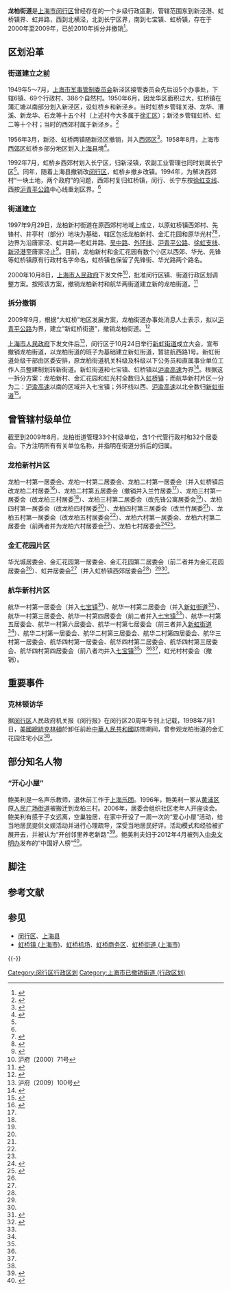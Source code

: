{{中国乡级行政区
|景观照片文件名 = File:闵行长宁界碑(龙柏街道和程家桥街道之间).jpg
|景观照片描述 = 龙柏街道和[[程家桥街道|程家桥街道]]在虹桥机场新村旁的界碑
|行政区全称=龙柏街道
|旧称 = 龙柏新村街道、航华新村街道
|简称 = 龙柏
|汉语拼音 = Lóngbǎi Jiēdào 
|上级行政区=[[闵行区|闵行区]]
|其他语言名称 = 
|地名出处 = 龙柏饭店
|建置时间 = 1997年9月29日（龙柏新村街道成立）<br>2000年10月18日（航华街道和龙柏新村街道合并）
|政府驻地 = 上海市闵行区航西路1号
|毗邻 = [[长宁区|长宁区]][[程家桥街道|程家桥街道]]、[[闵行区|闵行区]][[七宝镇|七宝镇]]、[[虹桥镇_(上海市)|虹桥镇]]、原[[华漕镇|华漕镇]]
|总面积 = 4.54平方公里<ref>{{cite web|url=http://www.shgjj.com/html/sdbd/19530.html|title=沪“大虹桥”调整规划报批 100公顷土地待嫁|date=2009-09-11|website=上海市住房公积金网|access-date=2017-10-15|archive-url=https://web.archive.org/web/20171016070137/http://www.shgjj.com/html/sdbd/19530.html|archive-date=2017-10-16|dead-url=yes}}</ref>
|行政区划代码 = 31 01 12 005
|邮政编码 = 201103（[[上海外环高速公路|外环线]]内属虹桥邮政支局投递）<br>201105（[[上海外环高速公路|外环线]]外属航华邮政支局投递）
|电话区号 = 21
|行政区划 = 33
|村委会 = 1
|居委会 = 32
|31/01/12/005/000}}
'''龙柏街道'''是[[上海市|上海市]][[闵行区|闵行区]]曾经存在的一个乡级行政區劃，管辖范围东到新泾港、虹桥镇界、虹井路，西到北横泾，北到长宁区界，南到七宝镇、虹桥镇，存在于2000年至2009年，已於2010年拆分并撤销<ref>{{cite web|url=http://www.stats.gov.cn/tjsj/tjbz/tjyqhdmhcxhfdm/2009/31/01/310112.html|title=2009年统计用区划代码和城乡划分代码：闵行区|website=[[中华人民共和国国家统计局|中华人民共和国国家统计局]]|accessdate=2017-10-15|archive-date=2019-08-14|archive-url=https://web.archive.org/web/20190814063006/http://www.stats.gov.cn/tjsj/tjbz/tjyqhdmhcxhfdm/2009/31/01/310112.html|dead-url=no}}</ref>。

== 区划沿革 ==
=== 街道建立之前 ===
1949年5～7月，[[上海市军事管制委员会|上海市军事管制委员会]]新泾区接管委员会先后设5个办事处，下辖6镇、69个行政村、386个自然村。1950年6月，因龙华区面积过大，虹桥镇在蒲汇塘以南部分划入新泾区，设虹桥乡和新泾乡。当时虹桥乡管辖关港、龙华、漕溪、新龙华、石龙等十五个村（上述村今大多属于[[徐汇区|徐汇区]]）；新泾乡管辖虹桥、虹二等十个村；当时的西郊村属于新泾乡。<ref name="jz">{{cite web|title=上海县志 >> 第一篇建置 >> （三）行政区划|url=http://www.shtong.gov.cn/newsite/node2/node4/node2250/shanghai/node53607/node53615/node53617/userobject1ai35420.html|website=上海通网站|publisher=上海市地方志办公室|accessdate=2019-04-20|archive-date=2015-09-24|archive-url=https://web.archive.org/web/20150924134136/http://www.shtong.gov.cn/newsite/node2/node4/node2250/shanghai/node53607/node53615/node53617/userobject1ai35420.html|dead-url=no}}</ref>

1956年3月，新泾、虹桥两镇随新泾区撤销，并入[[西郊区|西郊区]]<ref>{{cite web|title=上海县志 >> 第一篇建置 >> （三）行政区划   上海市新泾区、龙华区、西郊区行政区划|url=http://www.shtong.gov.cn/newsite/node2/node4/node2250/shanghai/node53607/node53615/node53617/userobject1ai35421.html|website=上海通网站|publisher=上海市地方志办公室|accessdate=2017-08-04|archive-date=2017-02-27|archive-url=https://web.archive.org/web/20170227034607/http://www.shtong.gov.cn/Newsite/node2/node4/node2250/shanghai/node53607/node53615/node53617/userobject1ai35421.html|dead-url=no}}</ref>。1958年8月，上海市[[西郊区|西郊区]]虹桥乡部分地区划入[[上海县|上海县]]境<ref name="shxz-jjbh">{{cite web|title=上海县志 >> 第一篇建置 >> （二）县域 >>  境域变化|url=http://www.shtong.gov.cn/newsite/node2/node4/node2250/shanghai/node53607/node53612/node53614/userobject1ai50766.html|website=上海通网站|accessdate=2017-07-31|archive-date=2016-03-04|archive-url=https://web.archive.org/web/20160304205650/http://www.shtong.gov.cn/newsite/node2/node4/node2250/shanghai/node53607/node53612/node53614/userobject1ai50766.html|dead-url=no}}</ref>。

1992年7月，虹桥乡西郊村划入长宁区，归新泾镇，农副工业管理也同时划属长宁区<ref name="mzz" />。同年，随着上海县撤销改[[闵行区|闵行区]]，虹桥乡撤乡改镇。1994年，为解决西郊村“一块土地，两个政府”的问题，西郊村复归虹桥镇，闵行、长宁东按[[徐虹支线|徐虹支线]]、西按[[沪青平公路|沪青平公路]]中心线重划区界。<ref name="mzz" />

=== 街道建立 ===
1997年9月29日，龙柏新村街道在原西郊村地域上成立，以原虹桥镇西郊村、先锋村、井亭村（部分）地块为基础，辖区包括龙柏新村、金汇花园和原华光村<ref name="mzz">{{cite web|title=上海民政志 >> 第二章行政区划管理 >>  第二节  解放后区划管理|url=http://www.shtong.gov.cn/newsite/node2/node2245/node65977/node65987/node66011/userobject1ai61577.html|website=上海通网站|publisher=上海市地方志办公室|accessdate=2017-08-03|archive-date=2016-03-27|archive-url=https://web.archive.org/web/20160327054518/http://www.shtong.gov.cn/Newsite/node2/node2245/node65977/node65987/node66011/userobject1ai61577.html|dead-url=no}}</ref><ref>{{cite web|title=年鉴 >> 上海年鉴1998 >> 四十三、区 >> 节  (一)综述|url=http://www.shtong.gov.cn/newsite/node2/node19828/node19945/node29672/node29674/userobject1ai59017.html|website=上海通网站|publisher=上海市地方志办公室|accessdate=2017-08-03|archive-date=2014-02-19|archive-url=https://web.archive.org/web/20140219012622/http://www.shtong.gov.cn/newsite/node2/node19828/node19945/node29672/node29674/userobject1ai59017.html|dead-url=no}}</ref>，边界为沿唐家泾{{NoteTag|在青杉路北侧，大致与青杉路平行，是金汇花园片区的最南侧边界。原通过航华大港河与七宝镇的唐家浜衔接，与唐家浜原是同一条河流，后被填没}}、虹井路—老虹井路、[[吴中路|吴中路]]、[[上海外环高速公路|外环线]]、[[沪青平公路|沪青平公路]]、[[徐虹支线|徐虹支线]]、[[新泾港|新泾港]]至唐家泾止{{NoteTag|这里指的是实际辖区之和，参见“龙柏新村”“金汇花园”段落。}}<ref>{{Cite book|title=《闵行区地名志》|author=上海市闵行区地名志编纂委员会|publisher=上海市社会科学院出版社|isbn=7-80618-780-4|year=2002}}</ref>{{rp|10-11}}。目前，龙柏新村和金汇花园有数个小区以西郊{{NoteTag|龙柏一村西郊公寓小区（红松路绿苑路、虹井路）}}、华光{{noteTag|金汇华光城小区（红松路金汇路）}}、先锋{{NoteTag|龙柏三村先锋公寓西区（红松路白樟路西侧）、龙柏三村先锋公寓东区（红松路虹井路西南）}}等虹桥镇原有行政村名字命名，虹桥镇也保留了先锋街{{NoteTag|[[红松路|红松路]]、吴中路之间的东西向乡道，虹井路—金雨路}}、华光路{{NoteTag|[[延安西路|延安西路]]、[[红松路|红松路]]之间的东西向乡道，程家桥（支）路—[[虹许路|虹许路]]}}两个路名。

2000年10月8日，[[上海市人民政府|上海市人民政府]]下发文件<ref>沪府〔2000〕71号</ref>，批准闵行区镇、街道行政区划调整方案。按照该方案，撤销龙柏新村和航华两街道建立新的龙柏街道。<ref name="mhb-kd">{{cite web|title=时间的刻度 历史的脚步|url=http://mhb.shmh.gov.cn/content/2012-09/07/content_8624.htm|website=闵行报|publisher=闵行报社|archiveurl=https://web.archive.org/web/20171014042425/http://mhb.shmh.gov.cn/content/2012-09/07/content_8624.htm|archivedate=2017-10-14|date=2017-10-14|deadurl=yes|accessdate=2017-10-14}}</ref>

=== 拆分撤销 ===
2009年9月，根据“大虹桥”地区发展方案，龙柏街道办事处消息人士表示，拟以[[沪青平公路|沪青平公路]]为界，建立“新虹桥街道”，撤销龙柏街道。<ref>{{cite web|url=http://why.eastday.com/q/20090909/u1a626863.html|title="大虹桥"所涉行政区拟作调整 龙柏街道或"消失"|publisher=青年报社|website=[[东方网|东方网]]|date=2009-09-09|author=王佳敏|accessdate=2017-10-14|archive-date=2017-10-14|archive-url=https://web.archive.org/web/20171014235156/http://why.eastday.com/q/20090909/u1a626863.html|dead-url=no}}</ref>

[[上海市人民政府|上海市人民政府]]下发文件后<ref name=hf>沪府〔2009〕100号</ref>，闵行区于10月24日举行[[新虹街道|新虹街道]]成立大会，宣布撤销龙柏街道，以龙柏街道的班子为基础建立新虹街道，暂驻航西路1号。新虹街道处级干部由区委安排，原龙柏街道机关科级及科级以下公务员和直属事业单位工作人员整建制划转新街道。新虹街道和七宝镇、虹桥镇以[[沪渝高速|沪渝高速]]为界<ref name="xmw">{{cite web|title=现场：闵行区举行新虹街道成立大会_新民网_为民分忧 与民同乐|url=http://sh.xinmin.cn/minsheng/2010/01/23/3433205.html|website=新民网|publisher=新民网|accessdate=2017-07-21|archiveurl=https://web.archive.org/web/20170804174409/http://sh.xinmin.cn/minsheng/2010/01/23/3433205.html|archivedate=2017-08-04|dead-url=no}}</ref>。根据这一拆分方案：龙柏新村、金汇花园和虹光村全数归入[[虹桥镇_(上海市)|虹桥镇]]；而航华新村片区一分为二：[[沪渝高速|沪渝高速]]以南的区域并入七宝镇；外环线以西、[[沪渝高速|沪渝高速]]以北全数归[[新虹街道|新虹街道]]<ref name=新虹街道介绍>{{cite web|url=http://xhjd.shmh.gov.cn/front/article-one.action?q.category=101001|title=走进新虹|publisher=上海市闵行区人民政府驻新虹街道（社区）办事处|deadurl=yes|archiveurl=https://web.archive.org/web/20170731233748/http://xhjd.shmh.gov.cn/front/article-one.action?q.category=101001|archivedate=2017年7月31日|df=|accessdate=2017年7月21日}}</ref>。

== 曾管辖村级单位 ==
截至到2009年8月，龙柏街道管理33个村级单位，含1个代管行政村和32个居委会。下方注明所有有关单位名称，并指明在街道分拆后的归属。

=== 龙柏新村片区 ===
龙柏一村第一居委会、龙柏一村第二居委会、龙柏二村第一居委会（并入虹桥镇后改龙柏二村居委<ref name=hqz>{{PRC admin/ref sgc|31/01/12/107/000}}</ref>）、龙柏二村第五居委会（撤销并入兰竹居委<ref name=hqz />）、龙柏三村第一居委会（改龙柏三村居委<ref name=hqz />）、龙柏三村第二居委会（改先锋公寓居委会<ref name=hqz />）、龙柏四村第一居委会（改龙柏四村居委<ref name=hqz />）、龙柏四村第三居委会（改兰竹居委<ref name=hqz />）、龙柏五村第一居委会（改龙柏五村居委会<ref name=hqz />）、龙柏六村第一居委会、龙柏六村第二居委会（前两者并为龙柏六村居委会<ref name=hqz />）、龙柏七村居委会<ref name=tjj>{{cite web|url=http://www.stats.gov.cn/tjsj/tjbz/tjyqhdmhcxhfdm/2009/31/01/12/310112005.html|title=2009年统计用区划代码和城乡划分代码：闵行区龙柏街道|website=[[中华人民共和国国家统计局|中华人民共和国国家统计局]]|accessdate=2017-10-15|archive-date=2019-08-24|archive-url=https://web.archive.org/web/20190824131534/http://www.stats.gov.cn/tjsj/tjbz/tjyqhdmhcxhfdm/2009/31/01/12/310112005.html|dead-url=no}}</ref><ref name=jwh>{{cite web|title=龙柏街道居委会基本情况表|url=http://mh.shmzj.gov.cn/gb/mzmhq/bmfw/node23/userobject1ai359.html|website=mh.shmzj.gov.cn|archiveurl=https://web.archive.org/web/20100209023116/http://mh.shmzj.gov.cn/gb/mzmhq/bmfw/node23/userobject1ai359.html|archivedate=2010-02-09|language=zh-Hans|deadurl=yes|accessdate=2017-10-14}}</ref>。

=== 金汇花园片区 ===
华光城居委会、金汇花园第一居委会、金汇花园第二居委会（前二者并为金汇花园居委会<ref name=hqz />）、虹井居委会<ref name=tjj />（并入虹桥镇西郊居委会<ref name=hqz />）<ref name=tjj /><ref name=jwh />。

=== 航华新村片区 ===
航华一村第一居委会（并入[[七宝镇|七宝镇]]<ref name=qb>{{PRC admin/ref sgc|31/01/12/102/000}}</ref>）、航华一村第二居委会（并入[[新虹街道|新虹街道]]<ref name=xhq>{{PRC admin/ref sgc|31/01/12/008/000}}</ref>）、航华一村第三居委会、航华一村第四居委会（前二者并入[[七宝镇|七宝镇]]<ref name=qb />）、航华一村第五居委会、航华一村第六居委会、航华一村第七居委会（前三者并入[[新虹街道|新虹街道]]<ref name=xhq />）、航华二村第一居委会、航华二村第三居委会、航华二村第四居委会、航华三村第一居委会、航华四村第一居委会、航华四村第二居委会、航华四村第三居委会、航华四村第四居委会（前八者均并入[[七宝镇|七宝镇]]<ref name=qb />）<ref name=tjj /><ref name=jwh />，虹光村村委会（撤销）。

== 重要事件 ==
=== 克林顿访华 ===
{{main|中美关系|}}
据[[闵行区|闵行区]]人民政府机关报《闵行报》在闵行区20周年专刊上记载，1998年7月1日，[[美國總統|美國總統]][[比爾·柯林頓|克林頓]]於卸任前赴[[中華人民共和國|中華人民共和國]]訪問期间，曾参观龙柏街道的金汇花园住宅小区<ref name="mhb-kd" />。

== 部分知名人物 ==
=== “开心小屋” ===
{{main|鲍美利}}
鲍美利是一名声乐教师，退休前工作于[[上海乐团|上海乐团]]。1996年，鲍美利一家从[[黄浦区|黄浦区]]原[[人民廣場街道_(上海市)|人民广场街道]]被搬迁到龙柏三村。2006年，居委会组织社区老年人开座谈会。鲍美利有感于子女远离，空巢独居，在家中开设了一周一次的“爱心小屋”活动，给当地居民提供文娱活动并进行心理疏导，深受当地居民好评。活动模式和经验被扩展开去，并被认为“开创邻里养老新路”<ref>{{cite web|url=http://www.shanghai.gov.cn/nw2/nw2314/nw38605/nw41659/nw41749/nw41773/nw41774/u21aw1204670.html|title=鲍美利们探索出邻里互助式养老新路子|website=www.shanghai.gov.cn|accessdate=2017-10-15|archive-date=2019-01-28|archive-url=https://web.archive.org/web/20190128030248/http://www.shanghai.gov.cn/nw2/nw2314/nw38605/nw41659/nw41749/nw41773/nw41774/u21aw1204670.html|dead-url=no}}</ref>。鲍美利夫妇于2012年4月被列入[[中央文明办|中央文明办]]发布的“中国好人榜”<ref>{{cite web|title=鲍美利:创办"开心小屋"点亮社区老人心火|url=http://www.wenming.cn/sbhr_pd/xiaozhuan/jlaq/201304/t20130416_1177123.shtml|website=中国文明网|accessdate=2017-10-15|archive-date=2019-01-27|archive-url=https://web.archive.org/web/20190127211254/http://www.wenming.cn/sbhr_pd/xiaozhuan/jlaq/201304/t20130416_1177123.shtml|dead-url=no}}</ref>。

== 脚注 ==
<references group="註" />

== 参考文献 ==
{{Reflist|32em}}

== 参见 ==
{{Portal box|中华人民共和国|上海}}
* [[闵行区|闵行区]]、[[上海县|上海县]]
* [[虹桥镇_(上海市)|虹桥镇 (上海市)]]、[[虹桥机场|虹桥机场]]、[[虹桥商务区|虹桥商务区]]、[[虹桥街道_(上海市)|虹桥街道 (上海市)]]

{{-}}
{{start box}}
{{s-off|{{PRC}}[[上海市|上海市]][[闵行区|闵行区]][[街道办事处|街道办事处]]}}
{{s-before|[[长宁区|长宁区]][[新泾镇|新泾镇]]<br />[[闵行区|闵行区]][[虹桥镇_(上海市)|虹桥镇]]<br />(1992-1997)}}
{{s-title|[[闵行区|闵行区]]<br />龙柏新村街道<br />(1997—2000)}}
{{s-after|rows=2|龙柏街道}}
{{s-before|[[华漕镇|华漕镇]]<br />（虹光村及以南）<br />(1992—1997)}}
{{s-title|航华街道<br />(1997—2000)}}
{{s-before|rows=3|航华街道<br />龙柏新村街道}}
{{s-title|rows=3|龙柏街道<br /> (2000—2010)}}
{{s-after|[[新虹街道|新虹街道]](2010—)}}
{{s-after|[[虹桥镇_(上海市)|虹桥镇]]}}
{{s-after|[[七宝镇|七宝镇]]}}
{{end box}}

{{Geographic Location
|西北 = 原[[华漕镇|华漕镇]]
|北 = 原[[华漕镇|华漕镇]]、长宁区[[程家桥街道|程家桥街道]]
|東北 = 长宁区[[程家桥街道|程家桥街道]]
|西 = [[七宝镇|七宝镇]]<br />北横泾
|中央 = 龙柏街道
|東 = [[虹桥镇_(上海市)|虹桥镇]]
|西南 = [[七宝镇|七宝镇]]、[[虹桥镇_(上海市)|虹桥镇]]
|南 = [[虹桥镇_(上海市)|虹桥镇]]
|東南 = [[虹桥镇_(上海市)|虹桥镇]]
}}

{{闵行区行政区划}}

[[Category:闵行区行政区划|Category:闵行区行政区划]]
[[Category:上海市已撤销街道_(行政区划)|Category:上海市已撤销街道 (行政区划)]]